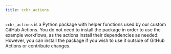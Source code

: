 ```yaml
---
title: ccbr_actions
---
```


`ccbr_actions` is a Python package with helper functions used by our custom GitHub Actions.
You do not need to install the package in order to use the example workflows,
as the actions install their dependencies as needed.
However, you can install the package if you wish to use it outside of GitHub Actions or contribute changes.
